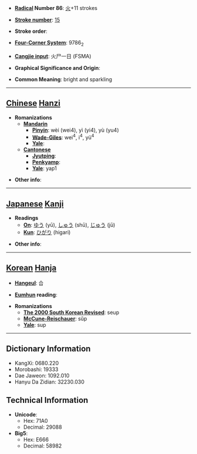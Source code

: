 * '''[[Wiktionary:Chinese radical index| Radical]] Number 86''': [[Wiktionary:Chinese radical index 火|火]]+11 strokes

* '''[[Wiktionary:Chinese total strokes index|Stroke number]]''': [[Wiktionary:Chinese total strokes index 15|15]]

* '''Stroke order''': 

* '''[[Wiktionary:Chinese four corner index|Four-Corner System]]''': 9786<sub>2</sub>

* '''[[Wiktionary:Chinese Cangjie index|Cangjie input]]''': 火尸一日 (FSMA)

* '''Graphical Significance and Origin''': 

* '''Common Meaning''': bright and sparkling

----

== [[Chinese]] [[Hanzi]] ==

* '''Romanizations'''
** '''[[Mandarin]]'''
*** '''[[Pinyin]]''': wèi (wei4), yì (yi4), yù (yu4)
*** '''[[Wade-Giles]]''': wei<sup>4</sup>, i<sup>4</sup>, yü<sup>4</sup>
*** '''[[Yale]]''': 
** '''[[Cantonese]]'''
*** '''[[Jyutping]]''':
*** '''[[Penkyamp]]''': 
*** '''[[Yale]]''': yap1

* '''Other info''': 

----

== [[Japanese]] [[Kanji]] ==

* '''Readings'''
** '''[[On]]''': [[ゆう]] (yū), [[しゅう]] (shū), [[じゅう]] (jū)
** '''[[Kun]]''': [[ひがり]] (higari)

* '''Other info''':  

----

== [[Korean]] [[Hanja]] ==

* '''[[Hangeul]]''': 습

* '''[[Eumhun]] reading''': 

* '''Romanizations'''
** '''[[The 2000 South Korean Revised Romanization|The 2000 South Korean Revised]]''': seup
** '''[[McCune-Reischauer]]''': sŭp
** '''[[Yale]]''': sup

----

== Dictionary Information ==

* KangXi: 0680.220
* Morobashi: 19333
* Dae Jaweon: 1092.010
* Hanyu Da Zidian: 32230.030

== Technical Information ==

* '''Unicode''':
** Hex: 71A0
** Decimal: 29088
* '''Big5''':
** Hex: E666
** Decimal: 58982